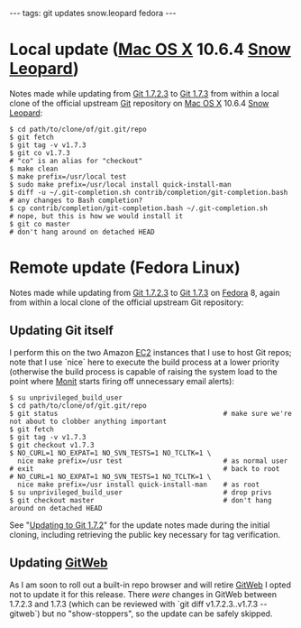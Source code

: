 ---
tags: git updates snow.leopard fedora
---
= Local update ([[Mac OS X]] 10.6.4 [[Snow Leopard]]) =

Notes made while updating from [[Git 1.7.2.3]] to [[Git 1.7.3]] from within a local clone of the official upstream [[Git]] repository on [[Mac OS X]] 10.6.4 [[Snow Leopard]]:

<pre lang="shell">$ cd path/to/clone/of/git.git/repo
$ git fetch
$ git tag -v v1.7.3
$ git co v1.7.3                                                       # "co" is an alias for "checkout"
$ make clean
$ make prefix=/usr/local test
$ sudo make prefix=/usr/local install quick-install-man
$ diff -u ~/.git-completion.sh contrib/completion/git-completion.bash # any changes to Bash completion?
$ cp contrib/completion/git-completion.bash ~/.git-completion.sh      # nope, but this is how we would install it
$ git co master                                                       # don't hang around on detached HEAD</pre>

= Remote update (Fedora Linux) =

Notes made while updating from [[Git 1.7.2.3]] to [[Git 1.7.3]] on [[Fedora]] 8, again from within a local clone of the official upstream Git repository:

== Updating Git itself ==

I perform this on the two Amazon [[EC2]] instances that I use to host Git repos; note that I use `nice` here to execute the build process at a lower priority (otherwise the build process is capable of raising the system load to the point where [[Monit]] starts firing off unnecessary email alerts):

<pre lang="shell">$ su unprivileged_build_user
$ cd path/to/clone/of/git.git/repo
$ git status                                         # make sure we're not about to clobber anything important
$ git fetch
$ git tag -v v1.7.3
$ git checkout v1.7.3
$ NO_CURL=1 NO_EXPAT=1 NO_SVN_TESTS=1 NO_TCLTK=1 \
  nice make prefix=/usr test                         # as normal user
# exit                                               # back to root
# NO_CURL=1 NO_EXPAT=1 NO_SVN_TESTS=1 NO_TCLTK=1 \
  nice make prefix=/usr install quick-install-man    # as root
$ su unprivileged_build_user                         # drop privs
$ git checkout master                                # don't hang around on detached HEAD</pre>

See "[[Updating to Git 1.7.2]]" for the update notes made during the initial cloning, including retrieving the public key necessary for tag verification.

== Updating [[GitWeb]] ==

As I am soon to roll out a built-in repo browser and will retire [[GitWeb]] I opted not to update it for this release. There ''were'' changes in GitWeb between 1.7.2.3 and 1.7.3 (which can be reviewed with `git diff v1.7.2.3..v1.7.3 -- gitweb`) but no "show-stoppers", so the update can be safely skipped.
